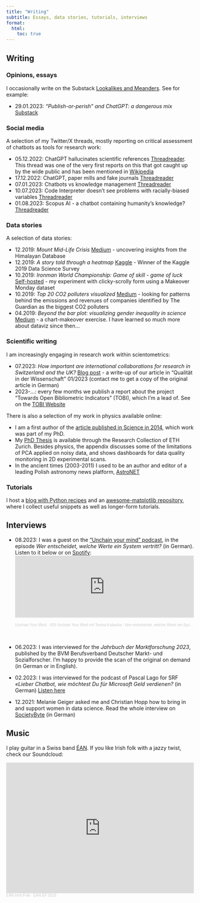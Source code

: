 ```yaml
---
title: "Writing"
subtitle: Essays, data stories, tutorials, interviews
format:
  html:
    toc: true
---
```


## Writing 

### Opinions, essays
I occasionally write on the Substack [Lookalikes and Meanders](https://lookalikes.substack.com/). See for example: 

- 29.01.2023: *"Publish-or-perish" and ChatGPT: a dangerous mix* [Substack](https://lookalikes.substack.com/p/publish-or-perish-and-chatgpt-a-dangerous)

### Social media 
A selection of my Twitter/X threads, mostly reporting on critical assessment of chatbots as tools for research work: 

- 05.12.2022: ChatGPT hallucinates scientific references [Threadreader](https://threadreaderapp.com/thread/1599893718214901760.html). This thread was one of the very first reports on this that got caught up by the wide public and has been mentioned in [Wikipedia](https://en.wikipedia.org/wiki/Hallucination_(artificial_intelligence)) 
- 17.12.2022: ChatGPT, paper mills and fake journals [Threadreader](https://threadreaderapp.com/thread/1603930065728839683.html) 
- 07.01.2023: Chatbots vs knowledge management [Threadreader](https://threadreaderapp.com/thread/1611801002415632385.html)
- 10.07.2023: Code Interpreter doesn't see problems with racially-biased variables [Threadreader](https://threadreaderapp.com/thread/1678507402100895749.html) 
- 01.08.2023: Scopus AI - a chatbot containing humanity's knowledge? [Threadreader](https://threadreaderapp.com/thread/1686434387095654400.html)  

### Data stories 
A selection of data stories:  

- 12.2019: *Mount Mid-Life Crisis* [Medium](https://towardsdatascience.com/frostbite-stories-part-1-mount-middle-life-crisis-97df574d58d7) - uncovering insights from the Himalayan Database 
- 12.2019: *A story told through a heatmap* [Kaggle](https://www.kaggle.com/code/tkubacka/a-story-told-through-a-heatmap/notebook) - Winner of the Kaggle 2019 Data Science Survey
- 10.2019: *Ironman World Championship: Game of skill - game of luck* [Self-hosted](https://ironmanbyluck.netlify.app/) - my experiment with clicky-scrolly form using a Makeover Monday dataset
- 10.2019: *Top 20 CO2 polluters visualized* [Medium](https://towardsdatascience.com/the-top-20-co%E2%82%82-polluters-visualized-6a5fa435e108) - looking for patterns behind the emissions and revenues of companies identified by The Guardian as the biggest CO2 polluters 
- 04.2019: *Beyond the bar plot: visualizing gender inequality in science* [Medium](https://medium.com/towards-data-science/beyond-the-bar-plot-visualizing-gender-inequality-in-science-7d77f5a01953) - a chart-makeover exercise. I have learned so much more about dataviz since then...  

### Scientific writing 

I am increasingly engaging in research work within scientometrics:  

- 07.2023: *How important are international collaborations for research in Switzerland and the UK?* [Blog post](https://yearofscientometrics.ethz.ch/how-important-are-international-collaborations-for-research-in-switzerland-and-the-uk/) - a write-up of our article in "Qualität in der Wissenschaft" 01/2023 (contact me to get a copy of the original article in German)
- 2023-...: every few months we publish a report about the project "Towards Open Bibliometric Indicators" (TOBI), which I'm a lead of. See on the [TOBI Website](https://eth-library.github.io/tobi/)

There is also a selection of my work in physics available online: 

- I am a first author of the [article published in Science in 2014](https://www.science.org/doi/10.1126/science.1242862), which work was part of my PhD. 
- My [PhD Thesis](https://www.research-collection.ethz.ch/handle/20.500.11850/119948) is available through the Research Collection of ETH Zurich. Besides physics, the appendix discusses some of the limitations of PCA applied on noisy data, and shows dashboards for data quality monitoring in 2D experimental scans. 
- In the ancient times (2003-2011) I used to be an author and editor of a leading Polish astronomy news platform, [AstroNET](https://news.astronet.pl/index.php/author/teresa-kubacka/) 

### Tutorials 
I host a [blog with Python recipes](https://pythonviz.blog/) and an [awesome-matplotlib repository](https://github.com/paniterka/awesome-matplotlib/), where I collect useful snippets as well as longer-form tutorials. 

## Interviews 

- 08.2023: I was a guest on the ["Unchain your mind" podcast](https://u-y-m.ch/#podcast), in the episode *Wer entscheidet, welche Werte ein System vertritt?* (in German). Listen to it below or on [Spotify](https://open.spotify.com/episode/7AL3Ez3w2AajTCXtpn3Gyi?si=fc7feb260f064449): 
<iframe width="100%" height="166" scrolling="no" frameborder="no" allow="autoplay" src="https://w.soundcloud.com/player/?url=https%3A//api.soundcloud.com/tracks/1579956378&color=%2364543c&auto_play=false&hide_related=false&show_comments=true&show_user=true&show_reposts=false&show_teaser=true"></iframe><div style="font-size: 10px; color: #cccccc;line-break: anywhere;word-break: normal;overflow: hidden;white-space: nowrap;text-overflow: ellipsis; font-family: Interstate,Lucida Grande,Lucida Sans Unicode,Lucida Sans,Garuda,Verdana,Tahoma,sans-serif;font-weight: 100;"><a href="https://soundcloud.com/user-94610238" title="Unchain Your Mind" target="_blank" style="color: #cccccc; text-decoration: none;">Unchain Your Mind</a> · <a href="https://soundcloud.com/user-94610238/29-unchain-your-mind-mit-teresa-kubacka" title="#29 Unchain Your Mind mit Teresa Kubacka - Wer entscheidet, welche Werte ein System vertritt?" target="_blank" style="color: #cccccc; text-decoration: none;">#29 Unchain Your Mind mit Teresa Kubacka - Wer entscheidet, welche Werte ein System vertritt?</a></div>
<br/ >
- 06.2023: I was interviewed for the *Jahrbuch der Marktforschung 2023*, published by the BVM Berufsverband Deutscher Markt- und Sozialforscher. I'm happy to provide the scan of the original on demand (in German or in English). 

- 02.2023: I was interviewed for the podcast of Pascal Lago for SRF *«Lieber Chatbot, wie möchtest Du für Microsoft Geld verdienen?* (in German) [Listen here](https://www.srf.ch/audio/trend/lieber-chatbot-wie-moechtest-du-fuer-microsoft-geld-verdienen?id=12341095)

- 12.2021: Melanie Geiger asked me and Christian Hopp how to bring in and support women in data science. Read the whole interview on [SocietyByte](https://www.societybyte.swiss/2021/12/02/wie-man-mehr-frauen-fuer-die-datenwissenschaft-gewinnt/) (in German)

## Music 

I play guitar in a Swiss band [ÉAN](http://ean-music.ch/). If you like Irish folk with a jazzy twist, check our Soundcloud: 

<iframe width="100%" height="350" scrolling="no" frameborder="no" allow="autoplay" src="https://w.soundcloud.com/player/?url=https%3A//api.soundcloud.com/playlists/1007185594&color=%2364543c&auto_play=false&hide_related=false&show_comments=true&show_user=true&show_reposts=false&show_teaser=true"></iframe><div style="font-size: 10px; color: #cccccc;line-break: anywhere;word-break: normal;overflow: hidden;white-space: nowrap;text-overflow: ellipsis; font-family: Interstate,Lucida Grande,Lucida Sans Unicode,Lucida Sans,Garuda,Verdana,Tahoma,sans-serif;font-weight: 100;"><a href="https://soundcloud.com/ean-irish-folk" title="EAN Irish Folk" target="_blank" style="color: #cccccc; text-decoration: none;">EAN Irish Folk</a> · <a href="https://soundcloud.com/ean-irish-folk/sets/ean-ep-2019" title="EAN EP 2019" target="_blank" style="color: #cccccc; text-decoration: none;">EAN EP 2019</a></div> 

